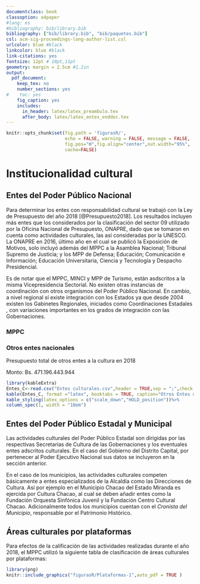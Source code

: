 ```yaml
---
documentclass: book
classoption: a4paper
#lang: es
#bibliography: bib/library.bib
bibliography: ["bib/library.bib", "bib/paquetes.bib"]
csl: acm-sig-proceedings-long-author-list.csl
urlcolor: blue #black
linkcolor: blue #black
link-citations: yes
fontsize: 12pt # 10pt,11pt
geometry: margin = 2.5cm #1.2in
output: 
  pdf_document: 
    keep_tex: no
    number_sections: yes
#    toc: yes
    fig_caption: yes
    includes:
      in_header: latex/latex_preambulo.tex
      after_body: latex/latex_antes_enddoc.tex
---
```



```r
knitr::opts_chunk$set(fig.path = 'figurasR/',
                      echo = FALSE, warning = FALSE, message = FALSE,
                      fig.pos="H",fig.align="center",out.width="95%",
                      cache=FALSE)

```


<!-- \appendix -->
<!-- \setcounter{chapter}{0} -->
<!-- \setcounter{chapter}{0} escribir 0 para apéndice A  -->

<!-- \pagenumbering{arabic} -->

\fancyhead[LE,RO]{\scriptsize\rightmark}
\fancyfoot[LO,RE]{\scriptsize\slshape \leftmark}
\fancyfoot[C]{}
\fancyfoot[LE,RO]{\footnotesize\thepage}
\renewcommand{\headrulewidth}{0.4pt}
\renewcommand{\footrulewidth}{0.4pt}


# Institucionalidad cultural


## Entes del Poder Público Nacional

Para determinar los entes con responsabilidad cultural se trabajó con la Ley de Presupuesto del año 2018 [@Presupuesto2018]. Los resultados incluyen más entes que los considerados por la clasificación del sector 09 utilizado por la Oficina Nacional de Presupuesto, ONAPRE, dado que se tomaron en cuenta como actividades culturales, las así consideradas por la UNESCO. La ONAPRE en 2016, último año en el cual se publicó la Exposición de Motivos, solo incluyó además del MPPC a la Asamblea Nacional; Tribunal Supremo de Justicia; y los MPP de Defensa; Educación; Comunicación e Información; Educación Universitaria, Ciencia y Tecnología y Despacho Presidencial.

Es de notar que el MPPC, MINCI y MPP de Turismo, están asdscritos a la misma Vicepresidencia Sectorial. No existen otras instancias de coordinación con otros organismos del Poder Público Nacional. En cambio, a nivel regional sí existe integración con los Estados ya que desde 2004 existen los Gabinetes Regionales, iniciados como Coordinaciones Estadales , con variaciones importantes en los grados de integración con las Gobernaciones.


### MPPC

\begin{table}[H]
\centering
\caption{Plataformas del MPPC y entes adscritos en 2018}
\label{tab:MPPC}
\resizebox{\textwidth}{!}{%
\begin{tabular}{@{}llr@{}}
\toprule
Entes / Organismos                                 & Plataforma                       & \multicolumn{1}{l}{Presupuesto} \\ \midrule
MPPC                                               &                                  & 86.472.182.310                  \\
Instituto Autónomo Biblioteca Nacional y de Servicios de Bibliotecas & Pensamiento Patrimonio y Memoria & 8.920.891.517 \\
Instituto del Patrimonio Cultural                  & Pensamiento Patrimonio y Memoria & 1.408.797.842                   \\
Compañía Nacional de Teatro                        & Artes Escénicas y Musicales      & 1.537.483.299                   \\
Fundación Compañía Nacional de Música              & Artes Escénicas y Musicales      & 1.511.813.472                   \\
Fundación Biblioteca Ayacucho                      & Libro y Lectura                  & 1.386.179.731                   \\
Fundación Casa Nacional de las Letras Andrés Bello                   & Pensamiento Patrimonio y Memoria & 512.945.937   \\
Fundación Teatro Teresa Carreño                    & Artes Escénicas y Musicales      & 5.988.670.739                   \\
Fundación Centro de Estudios Latinoamericanos Rómulo Gallegos        & Pensamiento Patrimonio y Memoria & 1.120.188.726 \\
Fundación Librerías del Sur                        & Libro y Lectura                  & 1.192.835.404                   \\
Fundación Casa del Artista                         & Artes Escénicas y Musicales      & 2.124.310.731                   \\
Centro de la Diversidad Cultural                   & Artes Escénicas y Musicales      & 2.032.533.168                   \\
Fundación Cinemateca Nacional                      & Cine y Audiovisuales             & 1.434.648.175                   \\
Fundación Centro Nacional de la Fotografía (CENAF) & Cine y Audiovisuales             & 746.591.566                     \\
Fundación Museos Nacionales                        & Artes de la Imagen y el Espacio  & 5.402.441.571                   \\
Fundación Distribuidora Venezolana de la Cultura   & Libro y Lectura                  & 617.048.181                     \\
Fundación Compañía Nacional de Danza               & Artes Escénicas y Musicales      & 841.421.716                     \\
Fundación Misión Cultura                           & Misión Cultura                   & 14.604.263.545                  \\
Fundación Editorial El Perro y La Rana             & Libro y Lectura                  & 1.589.242.309                   \\
Fundación Red de Arte                              & Artes de la Imagen y el Espacio  & 1.691.474.645                   \\
Fundación Imprenta de la Cultura                   & Libro y Lectura                  & 1.613.024.377                   \\
Fundación Centro Nacional del Disco (CENDIS)       & Artes Escénicas y Musicales      & 2.207.537.489                   \\
Centro Nacional Autónomo de Cinematografía (CNAC)  & Cine y Audiovisuales             & 639.723.102                     \\
Centro Nacional del Libro (CNL)                    & Libro y Lectura                  & 1.647.133.073                   \\
Instituto de las Artes Escénicas y Musicales       & Artes Escénicas y Musicales      & 2.614.040.707                   \\
Instituto de las Artes de la Imagen y el Espacio                     & Artes de la Imagen y el Espacio  & 1.245.389.356 \\
Monteavila Editores Latinoamericana, C.A.          & Libro y Lectura                  & 1.519.920.960                   \\
UNEARTE                                            & UNEARTE                          & 19.782.731.605                  \\
Fondo del ALBA                                     & Artes Escénicas y Musicales      & 0                               \\
Red de Intelectuales y Artistas en Defensa de la Humanidad           & Pensamiento Patrimonio y Memoria & 0             \\
Archivo General de la Nación (incluído en Ppto de MPPC)              & Pensamiento Patrimonio y Memoria & 0             \\ \bottomrule
\end{tabular}%
}
\end{table}



### Otros entes nacionales

Presupuesto total de otros entes a la cultura en 2018

Monto: Bs. 471.196.443.944


```r
library(kableExtra)
Entes_C<-read.csv("Entes culturales.csv",header = TRUE,sep = ";",check.names = F)
kable(Entes_C, format ="latex", booktabs = TRUE, caption="Otros Entes del Poder Público Nacional en 2018", align='llr')%>%
kable_styling(latex_options = c("scale_down","HOLD_position"))%>%
column_spec(1, width = "10em")
```


## Entes del Poder Público Estadal y Municipal

Las actividades culturales del Poder Público Estadal son dirigidas por las respectivas Secretarías de Cultura de las Gobernaciones y los eventuales entes adscritos culturales. En el caso del Gobierno del Distrito Capital, por pertenecer al Poder Ejecutivo Nacional sus datos se incluyeron en la sección anterior.

En el caso de los municipios, las actividades culturales competen básicamente a entes especializados de la Alcaldía como las Direcciones de Cultura. Así por ejemplo en el Municipio Chacao del Estado Miranda es ejercida por Cultura Chacao, al cual se deben añadir entes como la Fundación Orquesta Sinfónica Juvenil y la Fundación Centro Cultural Chacao. Adicionalmente todos los municipios cuentan con el *Cronista del Municipio*, responsable por el Patrimonio Histórico.

## Áreas culturales por plataformas

Para efectos de la calificación de las actividades realizadas durante el año 2018, el MPPC utilizó la siguiente tabla de clasificación de áreas culturales por plataformas:

```r
library(png)
knitr::include_graphics("figurasR/Plataformas-1",auto_pdf = TRUE )
```

